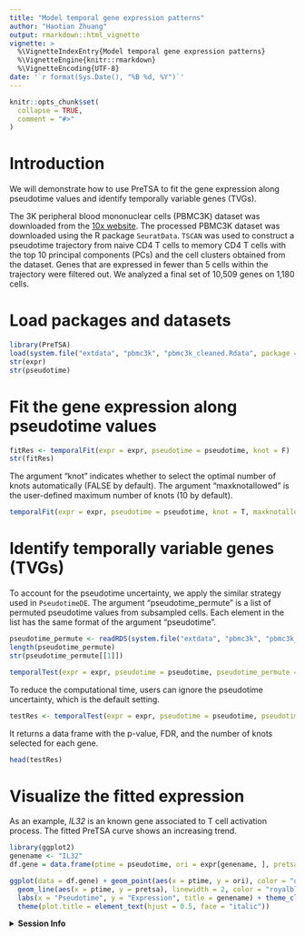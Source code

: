 ```yaml
---
title: "Model temporal gene expression patterns"
author: "Haotian Zhuang"
output: rmarkdown::html_vignette
vignette: >
  %\VignetteIndexEntry{Model temporal gene expression patterns}
  %\VignetteEngine{knitr::rmarkdown}
  %\VignetteEncoding{UTF-8}
date: '`r format(Sys.Date(), "%B %d, %Y")`'
---
```


```r
knitr::opts_chunk$set(
  collapse = TRUE,
  comment = "#>"
)
```

# Introduction
We will demonstrate how to use PreTSA to fit the gene expression along pseudotime values and identify temporally variable genes (TVGs).

The 3K peripheral blood mononuclear cells (PBMC3K) dataset was downloaded from the [10x website](https://www.10xgenomics.com/resources/datasets/3-k-pbm-cs-from-a-healthy-donor-1-standard-1-1-0). The processed PBMC3K dataset was downloaded using the R package `SeuratData`. `TSCAN` was used to construct a pseudotime trajectory from naive CD4 T cells to memory CD4 T cells with the top 10 principal components (PCs) and the cell clusters obtained from the dataset. Genes that are expressed in fewer than 5 cells within the trajectory were filtered out. We analyzed a final set of 10,509 genes on 1,180 cells.

# Load packages and datasets
```r
library(PreTSA)
load(system.file("extdata", "pbmc3k", "pbmc3k_cleaned.Rdata", package = "PreTSA"))
str(expr)
str(pseudotime)
```

# Fit the gene expression along pseudotime values
```r
fitRes <- temporalFit(expr = expr, pseudotime = pseudotime, knot = F)
str(fitRes)
```

The argument "knot" indicates whether to select the optimal number of knots automatically (FALSE by default). The argument "maxknotallowed" is the user-defined maximum number of knots (10 by default).

```r
temporalFit(expr = expr, pseudotime = pseudotime, knot = T, maxknotallowed = 10)
```

# Identify temporally variable genes (TVGs)
To account for the pseudotime uncertainty, we apply the similar strategy used in `PseudotimeDE`. The argument "pseudotime_permute" is a list of permuted pseudotime values from subsampled cells. Each element in the list has the same format of the argument "pseudotime".
```r
pseudotime_permute <- readRDS(system.file("extdata", "pbmc3k", "pbmc3k_pseudotime_permute.rds", package = "PreTSA"))
length(pseudotime_permute)
str(pseudotime_permute[[1]])
```

```r
temporalTest(expr = expr, pseudotime = pseudotime, pseudotime_permute = pseudotime_permute, knot = F)
```

To reduce the computational time, users can ignore the pseudotime uncertainty, which is the default setting.
```r
testRes <- temporalTest(expr = expr, pseudotime = pseudotime, pseudotime_permute = NULL, knot = F)
```

It returns a data frame with the p-value, FDR, and the number of knots selected for each gene.
```r
head(testRes)
```

# Visualize the fitted expression
As an example, *IL32* is an known gene associated to T cell activation process. The fitted PreTSA curve shows an increasing trend.
```r
library(ggplot2)
genename <- "IL32"
df.gene = data.frame(ptime = pseudotime, ori = expr[genename, ], pretsa = fitRes[genename, ])

ggplot(data = df.gene) + geom_point(aes(x = ptime, y = ori), color = "orange") +
  geom_line(aes(x = ptime, y = pretsa), linewidth = 2, color = "royalblue") +
  labs(x = "Pseudotime", y = "Expression", title = genename) + theme_classic() +
  theme(plot.title = element_text(hjust = 0.5, face = "italic"))
```

<details>
  <summary>**Session Info**</summary>
```r
sessionInfo()
```
</details>
